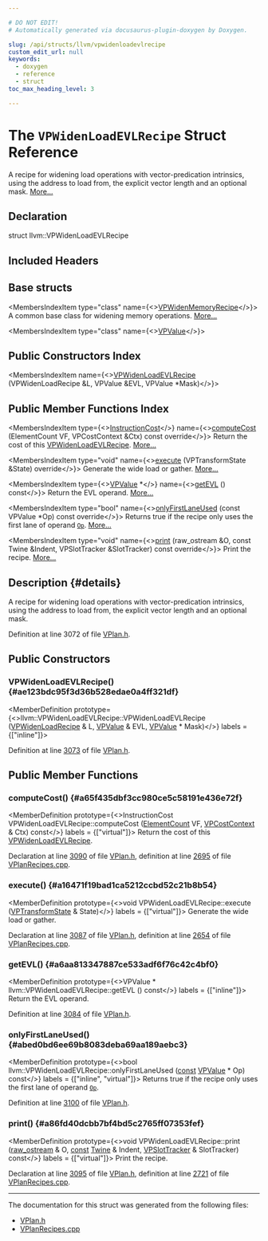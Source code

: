 ```yaml
---

# DO NOT EDIT!
# Automatically generated via docusaurus-plugin-doxygen by Doxygen.

slug: /api/structs/llvm/vpwidenloadevlrecipe
custom_edit_url: null
keywords:
  - doxygen
  - reference
  - struct
toc_max_heading_level: 3

---
```





# The `VPWidenLoadEVLRecipe` Struct Reference

<DoxygenPage pluginConfig={pluginConfig}>

A recipe for widening load operations with vector-predication intrinsics, using the address to load from, the explicit vector length and an optional mask. <a href="#details">More...</a>

## Declaration

<CodeBlock>struct llvm::VPWidenLoadEVLRecipe</CodeBlock>

## Included Headers

<IncludesList>
<IncludesListItem
  filePath="Transforms/Vectorize/VPlan.h"
  permalink="/docs/api/files/lib/lib/transforms/lib/transforms/vectorize/vplan-h"
  isLocal="true" />
</IncludesList>

## Base structs

<MembersIndex>

<MembersIndexItem
  type="class"
  name={<><a href="/docs/api/classes/llvm/vpwidenmemoryrecipe">VPWidenMemoryRecipe</a></>}>
A common base class for widening memory operations. <a href="/docs/api/classes/llvm/vpwidenmemoryrecipe/#details">More...</a>
</MembersIndexItem>

<MembersIndexItem
  type="class"
  name={<><a href="/docs/api/classes/llvm/vpvalue">VPValue</a></>}>
</MembersIndexItem>

</MembersIndex>

## Public Constructors Index

<MembersIndex>

<MembersIndexItem
  name={<><a href="#ae123bdc95f3d36b528edae0a4ff321df">VPWidenLoadEVLRecipe</a> (VPWidenLoadRecipe &amp;L, VPValue &amp;EVL, VPValue &#42;Mask)</>}>
</MembersIndexItem>

</MembersIndex>

## Public Member Functions Index

<MembersIndex>

<MembersIndexItem
  type={<><a href="/docs/api/classes/llvm/instructioncost">InstructionCost</a></>}
  name={<><a href="#a65f435dbf3cc980ce5c58191e436e72f">computeCost</a> (ElementCount VF, VPCostContext &amp;Ctx) const override</>}>
Return the cost of this <a href="/docs/api/structs/llvm/vpwidenloadevlrecipe">VPWidenLoadEVLRecipe</a>. <a href="#a65f435dbf3cc980ce5c58191e436e72f">More...</a>
</MembersIndexItem>

<MembersIndexItem
  type="void"
  name={<><a href="#a16471f19bad1ca5212ccbd52c21b8b54">execute</a> (VPTransformState &amp;State) override</>}>
Generate the wide load or gather. <a href="#a16471f19bad1ca5212ccbd52c21b8b54">More...</a>
</MembersIndexItem>

<MembersIndexItem
  type={<><a href="/docs/api/classes/llvm/vpvalue">VPValue</a> &#42;</>}
  name={<><a href="#a6aa813347887ce533adf6f76c42c4bf0">getEVL</a> () const</>}>
Return the EVL operand. <a href="#a6aa813347887ce533adf6f76c42c4bf0">More...</a>
</MembersIndexItem>

<MembersIndexItem
  type="bool"
  name={<><a href="#abed0bd6ee69b8083deba69aa189aebc3">onlyFirstLaneUsed</a> (const VPValue &#42;Op) const override</>}>
Returns true if the recipe only uses the first lane of operand <code><a href="/docs/api/namespaces/llvm/#ab471937b9a227e70c7fe8bd9604014d6">Op</a></code>. <a href="#abed0bd6ee69b8083deba69aa189aebc3">More...</a>
</MembersIndexItem>

<MembersIndexItem
  type="void"
  name={<><a href="#a86fd40dcbb7bf4bd5c2765ff07353fef">print</a> (raw&#95;ostream &amp;O, const Twine &amp;Indent, VPSlotTracker &amp;SlotTracker) const override</>}>
Print the recipe. <a href="#a86fd40dcbb7bf4bd5c2765ff07353fef">More...</a>
</MembersIndexItem>

</MembersIndex>

## Description {#details}

A recipe for widening load operations with vector-predication intrinsics, using the address to load from, the explicit vector length and an optional mask.

Definition at line 3072 of file <a href="/docs/api/files/lib/lib/transforms/lib/transforms/vectorize/vplan-h">VPlan.h</a>.

<SectionDefinition>

## Public Constructors

### VPWidenLoadEVLRecipe() {#ae123bdc95f3d36b528edae0a4ff321df}

<MemberDefinition
  prototype={<>llvm::VPWidenLoadEVLRecipe::VPWidenLoadEVLRecipe (<a href="/docs/api/structs/llvm/vpwidenloadrecipe">VPWidenLoadRecipe</a> &amp; L, <a href="/docs/api/classes/llvm/vpvalue">VPValue</a> &amp; EVL, <a href="/docs/api/classes/llvm/vpvalue">VPValue</a> &#42; Mask)</>}
  labels = {["inline"]}>

Definition at line <a href="/docs/api/files/lib/lib/transforms/lib/transforms/vectorize/vplan-h/#l03073">3073</a> of file <a href="/docs/api/files/lib/lib/transforms/lib/transforms/vectorize/vplan-h">VPlan.h</a>.
</MemberDefinition>

</SectionDefinition>

<SectionDefinition>

## Public Member Functions

### computeCost() {#a65f435dbf3cc980ce5c58191e436e72f}

<MemberDefinition
  prototype={<>InstructionCost VPWidenLoadEVLRecipe::computeCost (<a href="/docs/api/classes/llvm/elementcount">ElementCount</a> VF, <a href="/docs/api/structs/llvm/vpcostcontext">VPCostContext</a> &amp; Ctx) const</>}
  labels = {["virtual"]}>
Return the cost of this <a href="/docs/api/structs/llvm/vpwidenloadevlrecipe">VPWidenLoadEVLRecipe</a>.

Declaration at line <a href="/docs/api/files/lib/lib/transforms/lib/transforms/vectorize/vplan-h/#l03090">3090</a> of file <a href="/docs/api/files/lib/lib/transforms/lib/transforms/vectorize/vplan-h">VPlan.h</a>, definition at line <a href="/docs/api/files/lib/lib/transforms/lib/transforms/vectorize/vplanrecipes-cpp/#l02695">2695</a> of file <a href="/docs/api/files/lib/lib/transforms/lib/transforms/vectorize/vplanrecipes-cpp">VPlanRecipes.cpp</a>.
</MemberDefinition>

### execute() {#a16471f19bad1ca5212ccbd52c21b8b54}

<MemberDefinition
  prototype={<>void VPWidenLoadEVLRecipe::execute (<a href="/docs/api/structs/llvm/vptransformstate">VPTransformState</a> &amp; State)</>}
  labels = {["virtual"]}>
Generate the wide load or gather.

Declaration at line <a href="/docs/api/files/lib/lib/transforms/lib/transforms/vectorize/vplan-h/#l03087">3087</a> of file <a href="/docs/api/files/lib/lib/transforms/lib/transforms/vectorize/vplan-h">VPlan.h</a>, definition at line <a href="/docs/api/files/lib/lib/transforms/lib/transforms/vectorize/vplanrecipes-cpp/#l02654">2654</a> of file <a href="/docs/api/files/lib/lib/transforms/lib/transforms/vectorize/vplanrecipes-cpp">VPlanRecipes.cpp</a>.
</MemberDefinition>

### getEVL() {#a6aa813347887ce533adf6f76c42c4bf0}

<MemberDefinition
  prototype={<>VPValue &#42; llvm::VPWidenLoadEVLRecipe::getEVL () const</>}
  labels = {["inline"]}>
Return the EVL operand.

Definition at line <a href="/docs/api/files/lib/lib/transforms/lib/transforms/vectorize/vplan-h/#l03084">3084</a> of file <a href="/docs/api/files/lib/lib/transforms/lib/transforms/vectorize/vplan-h">VPlan.h</a>.
</MemberDefinition>

### onlyFirstLaneUsed() {#abed0bd6ee69b8083deba69aa189aebc3}

<MemberDefinition
  prototype={<>bool llvm::VPWidenLoadEVLRecipe::onlyFirstLaneUsed (<a href="/docs/api/files/lib/lib/target/lib/target/aarch64/aarch64promoteconstant-cpp/#a90f8350fecae261c25be85d38b451bff">const</a> <a href="/docs/api/classes/llvm/vpvalue">VPValue</a> &#42; Op) const</>}
  labels = {["inline", "virtual"]}>
Returns true if the recipe only uses the first lane of operand <code><a href="/docs/api/namespaces/llvm/#ab471937b9a227e70c7fe8bd9604014d6">Op</a></code>.

Definition at line <a href="/docs/api/files/lib/lib/transforms/lib/transforms/vectorize/vplan-h/#l03100">3100</a> of file <a href="/docs/api/files/lib/lib/transforms/lib/transforms/vectorize/vplan-h">VPlan.h</a>.
</MemberDefinition>

### print() {#a86fd40dcbb7bf4bd5c2765ff07353fef}

<MemberDefinition
  prototype={<>void VPWidenLoadEVLRecipe::print (<a href="/docs/api/classes/llvm/raw-ostream">raw&#95;ostream</a> &amp; O, <a href="/docs/api/files/lib/lib/target/lib/target/aarch64/aarch64promoteconstant-cpp/#a90f8350fecae261c25be85d38b451bff">const</a> <a href="/docs/api/classes/llvm/twine">Twine</a> &amp; Indent, <a href="/docs/api/classes/llvm/vpslottracker">VPSlotTracker</a> &amp; SlotTracker) const</>}
  labels = {["virtual"]}>
Print the recipe.

Declaration at line <a href="/docs/api/files/lib/lib/transforms/lib/transforms/vectorize/vplan-h/#l03095">3095</a> of file <a href="/docs/api/files/lib/lib/transforms/lib/transforms/vectorize/vplan-h">VPlan.h</a>, definition at line <a href="/docs/api/files/lib/lib/transforms/lib/transforms/vectorize/vplanrecipes-cpp/#l02721">2721</a> of file <a href="/docs/api/files/lib/lib/transforms/lib/transforms/vectorize/vplanrecipes-cpp">VPlanRecipes.cpp</a>.
</MemberDefinition>

</SectionDefinition>

<hr/>

The documentation for this struct was generated from the following files:

<ul>
<li><a href="/docs/api/files/lib/lib/transforms/lib/transforms/vectorize/vplan-h">VPlan.h</a></li>
<li><a href="/docs/api/files/lib/lib/transforms/lib/transforms/vectorize/vplanrecipes-cpp">VPlanRecipes.cpp</a></li>
</ul>

</DoxygenPage>
